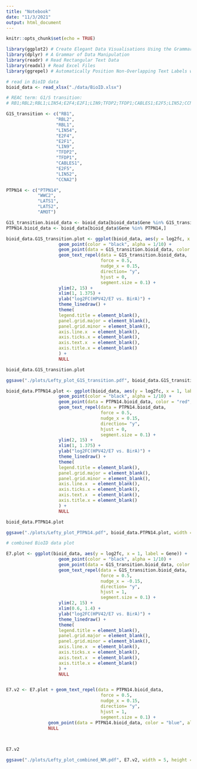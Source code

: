 ```yaml
---
title: "Notebook"
date: "11/3/2021"
output: html_document
---
```


```r
knitr::opts_chunk$set(echo = TRUE)
```


```r
library(ggplot2) # Create Elegant Data Visualisations Using the Grammar of Graphics
library(dplyr) # A Grammar of Data Manipulation
library(readr) # Read Rectangular Text Data
library(readxl) # Read Excel Files 
library(ggrepel) # Automatically Position Non-Overlapping Text Labels with 'ggplot2'
```


```r
# read in BioID data
bioid_data <- read_xlsx("./data/BioID.xlsx")
```

```r
# REAC term: G1/S transition:
# RB1;RBL2;RBL1;LIN54;E2F4;E2F1;LIN9;TFDP2;TFDP1;CABLES1;E2F5;LIN52;CCNA2

G1S_transition <- c("RB1",
                   "RBL2",
                   "RBL1",
                   "LIN54",
                   "E2F4",
                   "E2F1",
                   "LIN9",
                   "TFDP2",
                   "TFDP1",
                   "CABLES1",
                   "E2F5",
                   "LIN52",
                   "CCNA2")

PTPN14 <- c("PTPN14",
            "WWC2",
            "LATS1",
            "LATS2",
            "AMOT")

G1S_transition.bioid_data <- bioid_data[bioid_data$Gene %in% G1S_transition,]
PTPN14.bioid_data <- bioid_data[bioid_data$Gene %in% PTPN14,]
```



```r
bioid_data.G1S_transition.plot <- ggplot(bioid_data, aes(y = log2fc, x = 1, label = Gene)) +
                    geom_point(color = "black", alpha = 1/10) +
                    geom_point(data = G1S_transition.bioid_data, color = "red", alpha = 5/10) +
                    geom_text_repel(data = G1S_transition.bioid_data,
                                    force = 0.5, 
                                    nudge_x = 0.15, 
                                    direction= "y",
                                    hjust = 0, 
                                    segment.size = 0.1) +
                    ylim(2, 15) +
                    xlim(1, 1.375) +
                    ylab("log2FC(HPV42/E7 vs. BirA)") +
                    theme_linedraw() +
                    theme(
                    legend.title = element_blank(),
                    panel.grid.major = element_blank(),
                    panel.grid.minor = element_blank(),
                    axis.line.x  = element_blank(),
                    axis.ticks.x = element_blank(),
                    axis.text.x  = element_blank(),
                    axis.title.x = element_blank()
                    ) +
                    NULL

bioid_data.G1S_transition.plot

ggsave("./plots/Lefty_plot_G1S_transition.pdf", bioid_data.G1S_transition.plot, width = 2, height = 4)
```

```r
bioid_data.PTPN14.plot <- ggplot(bioid_data, aes(y = log2fc, x = 1, label = Gene)) +
                    geom_point(color = "black", alpha = 1/10) +
                    geom_point(data = PTPN14.bioid_data, color = "red", alpha = 5/10) +
                    geom_text_repel(data = PTPN14.bioid_data,
                                    force = 0.5, 
                                    nudge_x = 0.15, 
                                    direction= "y",
                                    hjust = 0, 
                                    segment.size = 0.1) +
                    ylim(2, 15) +
                    xlim(1, 1.375) +
                    ylab("log2FC(HPV42/E7 vs. BirA)") +
                    theme_linedraw() +
                    theme(
                    legend.title = element_blank(),
                    panel.grid.major = element_blank(),
                    panel.grid.minor = element_blank(),
                    axis.line.x  = element_blank(),
                    axis.ticks.x = element_blank(),
                    axis.text.x  = element_blank(),
                    axis.title.x = element_blank()
                    ) +
                    NULL

bioid_data.PTPN14.plot

ggsave("./plots/Lefty_plot_PTPN14.pdf", bioid_data.PTPN14.plot, width = 2, height = 4)
```


```r
# combined BioID data plot

E7.plot <- ggplot(bioid_data, aes(y = log2fc, x = 1, label = Gene)) +
                    geom_point(color = "black", alpha = 1/10) +
                    geom_point(data = G1S_transition.bioid_data, color = "red", alpha = 5/10) +
                    geom_text_repel(data = G1S_transition.bioid_data,
                                    force = 0.5, 
                                    nudge_x = -0.15, 
                                    direction= "y",
                                    hjust = 1, 
                                    segment.size = 0.1) +
                    ylim(2, 15) +
                    xlim(0.6, 1.4) +
                    ylab("log2FC(HPV42/E7 vs. BirA)") +
                    theme_linedraw() +
                    theme(
                    legend.title = element_blank(),
                    panel.grid.major = element_blank(),
                    panel.grid.minor = element_blank(),
                    axis.line.x  = element_blank(),
                    axis.ticks.x = element_blank(),
                    axis.text.x  = element_blank(),
                    axis.title.x = element_blank()
                    ) +
                    NULL


E7.v2 <- E7.plot + geom_text_repel(data = PTPN14.bioid_data,
                                    force = 0.5, 
                                    nudge_x = 0.15, 
                                    direction= "y",
                                    hjust = 1, 
                                    segment.size = 0.1) +
                geom_point(data = PTPN14.bioid_data, color = "blue", alpha = 5/10) +
                NULL
                  


E7.v2

ggsave("./plots/Lefty_plot_combined_NM.pdf", E7.v2, width = 5, height = 4)
```
